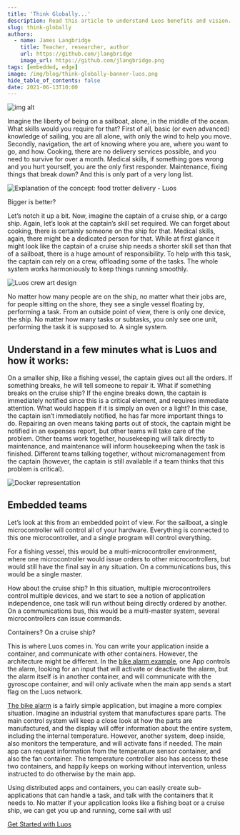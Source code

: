 ```yaml
---
title: 'Think Globally...'
description: Read this article to understand Luos benefits and vision. How to write an application inside a container witch can communicate with other containers?
slug: think-globally
authors:
  - name: James Langbridge
    title: Teacher, researcher, author
    url: https://github.com/jlangbridge
    image_url: https://github.com/jlangbridge.png
tags: [embedded, edge]
image: /img/blog/think-globally-banner-luos.png
hide_table_of_contents: false
date: 2021-06-13T10:00
---
```


![img alt](/img/blog/think-globally-luos.png)

Imagine the liberty of being on a sailboat, alone, in the middle of the ocean. What skills would you require for that? First of all, basic (or even advanced) knowledge of sailing, you are all alone, with only the wind to help you move. Secondly, navigation, the art of knowing where you are, where you want to go, and how. Cooking, there are no delivery services possible, and you need to survive for over a month. Medical skills, if something goes wrong and you hurt yourself, you are the only first responder. Maintenance, fixing things that break down? And this is only part of a very long list.

<!--truncate-->

![Explanation of the concept: food trotter delivery - Luos](/img/blog/think-globally-luos.png)

Bigger is better?  

Let’s notch it up a bit. Now, imagine the captain of a cruise ship, or a cargo ship. Again, let’s look at the captain’s skill set required. We can forget about cooking, there is certainly someone on the ship for that. Medical skills, again, there might be a dedicated person for that. While at first glance it might look like the captain of a cruise ship needs a shorter skill set than that of a sailboat, there is a huge amount of responsibility. To help with this task, the captain can rely on a crew, offloading some of the tasks. The whole system works harmoniously to keep things running smoothly.

![Luos crew art design](/img/blog/luos-crew-art-design.jpeg)

No matter how many people are on the ship, no matter what their jobs are, for people sitting on the shore, they see a single vessel floating by, performing a task. From an outside point of view, there is only one device, the ship. No matter how many tasks or subtasks, you only see one unit, performing the task it is supposed to. A single system.

<h2> Understand in a few minutes what is Luos and how it works: </h2>

On a smaller ship, like a fishing vessel, the captain gives out all the orders. If something breaks, he will tell someone to repair it. What if something breaks on the cruise ship? If the engine breaks down, the captain is immediately notified since this is a critical element, and requires immediate attention. What would happen if it is simply an oven or a light? In this case, the captain isn’t immediately notified, he has far more important things to do. Repairing an oven means taking parts out of stock, the captain might be notified in an expenses report, but other teams will take care of the problem. Other teams work together, housekeeping will talk directly to maintenance, and maintenance will inform housekeeping when the task is finished. Different teams talking together, without micromanagement from the captain (however, the captain is still available if a team thinks that this problem is critical).

![Docker representation](/img/blog/docker-representation-luos.jpeg)

<h2> Embedded teams </h2>

Let’s look at this from an embedded point of view. For the sailboat, a single microcontroller will control all of your hardware. Everything is connected to this one microcontroller, and a single program will control everything.

For a fishing vessel, this would be a multi-microcontroller environment, where one microcontroller would issue orders to other microcontrollers, but would still have the final say in any situation. On a communications bus, this would be a single master.

How about the cruise ship? In this situation, multiple microcontrollers control multiple devices, and we start to see a notion of application independence, one task will run without being directly ordered by another. On a communications bus, this would be a multi-master system, several microcontrollers can issue commands.

Containers? On a cruise ship?  

This is where Luos comes in. You can write your application inside a container, and communicate with other containers. However, the architecture might be different. In the [bike alarm example](/tutorials/bike-alarm), one App controls the alarm, looking for an input that will activate or deactivate the alarm, but the alarm itself is in another container, and will communicate with the gyroscope container, and will only activate when the main app sends a start flag on the Luos network.

[The bike alarm](/tutorials/bike-alarm) is a fairly simple application, but imagine a more complex situation. Imagine an industrial system that manufactures spare parts. The main control system will keep a close look at how the parts are manufactured, and the display will offer information about the entire system, including the internal temperature. However, another system, deep inside, also monitors the temperature, and will activate fans if needed. The main app can request information from the temperature sensor container, and also the fan container. The temperature controller also has access to these two containers, and happily keeps on working without intervention, unless instructed to do otherwise by the main app.

Using distributed apps and containers, you can easily create sub-applications that can handle a task, and talk with the containers that it needs to. No matter if your application looks like a fishing boat or a cruise ship, we can get you up and running, come sail with us!  

[Get Started with Luos](/tutorials/get-started)